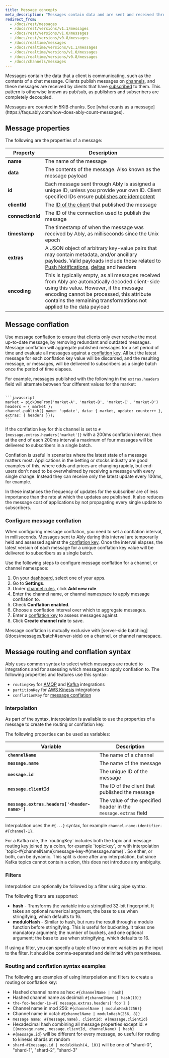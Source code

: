```yaml
---
title: Message concepts
meta_description: "Messages contain data and are sent and received through channels."
redirect_from:
  - /docs/rest/messages
  - /docs/rest/versions/v1.1/messages
  - /docs/rest/versions/v1.0/messages
  - /docs/rest/versions/v0.8/messages
  - /docs/realtime/messages
  - /docs/realtime/versions/v1.1/messages
  - /docs/realtime/versions/v1.0/messages
  - /docs/realtime/versions/v0.8/messages
  - /docs/channels/messages
---
```


Messages contain the data that a client is communicating, such as the contents of a chat message. Clients publish messages on [channels](/docs/channels), and these messages are received by clients that have [subscribed](/docs/pub-sub#subscribe) to them. This pattern is otherwise known as pub/sub, as publishers and subscribers are completely decoupled.

<Aside type="note">
Messages are counted in 5KiB chunks. See [what counts as a message](https://faqs.ably.com/how-does-ably-count-messages).
</Aside>

## Message properties <a id="properties"/>

The following are the properties of a message:

| Property | Description |
|----------|-------------|
| **name** | The name of the message |
| **data** | The contents of the message. Also known as the message payload |
| **id** | Each message sent through Ably is assigned a unique ID, unless you provide your own ID. Client specified IDs ensure [publishes are idempotent](/docs/pub-sub/advanced#idempotency) |
| **clientId** | The [ID of the client](/docs/auth/identified-clients) that published the message |
| **connectionId** | The ID of the connection used to publish the message |
| **timestamp** | The timestamp of when the message was received by Ably, as milliseconds since the Unix epoch |
| **extras** | A JSON object of arbitrary key-value pairs that may contain metadata, and/or ancillary payloads. Valid payloads include those related to [Push Notifications](/docs/push), [deltas](/docs/channels/options/deltas) and headers |
| **encoding** | This is typically empty, as all messages received from Ably are automatically decoded client-side using this value. However, if the message encoding cannot be processed, this attribute contains the remaining transformations not applied to the data payload |

## Message conflation <a id="conflation"/>

Use message conflation to ensure that clients only ever receive the most up-to-date message, by removing redundant and outdated messages. Message conflation will aggregate published messages for a set period of time and evaluate all messages against a [conflation key](#routing). All but the latest message for each conflation key value will be discarded, and the resulting message, or messages, will be delivered to subscribers as a single batch once the period of time elapses.

For example, messages published with the following in the `extras.headers` field will alternate between four different values for the market:

<Code>
```javascript
market = pickOneFrom('market-A', 'market-B', 'market-C', 'market-D')
headers = { market };
channel.publish({ name: 'update', data: { market, update: counter++ }, extras: { headers }});
```
</Code>

If the conflation key for this channel is set to `#{message.extras.headers['market']}` with a 200ms conflation interval, then at the end of each 200ms interval a maximum of four messages will be delivered to subscribers in a single batch.

Conflation is useful in scenarios where the latest state of a message matters most. Applications in the betting or stocks industry are good examples of this, where odds and prices are changing rapidly, but end-users don't need to be overwhelmed by receiving a message with every single change. Instead they can receive only the latest update every 100ms, for example.

In these instances the frequency of updates for the subscriber are of less importance than the rate at which the updates are published. It also reduces the message cost of applications by not propagating every single update to subscribers.

### Configure message conflation <a id="configure-conflation"/>

When configuring message conflation, you need to set a conflation interval, in milliseconds. Messages sent to Ably during this interval are temporarily held and assessed against the [conflation key](#routing). Once the interval elapses, the latest version of each message for a unique conflation key value will be delivered to subscribers as a single batch.

Use the following steps to configure message conflation for a channel, or channel namespace:

1. On your [dashboard](https://ably.com/accounts/any), select one of your apps.
2. Go to **Settings**.
3. Under [channel rules](/docs/channels#rules), click **Add new rule**.
4. Enter the channel name, or channel namespace to apply message conflation to.
5. Check **Conflation enabled**.
6. Choose a conflation interval over which to aggregate messages.
7. Enter a [conflation key](#routing) to assess messages against.
8. Click **Create channel rule** to save.

<Aside data-type="note">
Message conflation is mutually exclusive with [server-side batching](/docs/messages/batch#server-side) on a channel, or channel namespace.
</Aside>

## Message routing and conflation syntax <a id="routing"/>

Ably uses common syntax to select which messages are routed to integrations and for assessing which messages to apply conflation to. The following properties and features use this syntax:

* `routingKey` for [AMQP](/docs/platform/integrations/streaming/amqp) and [Kafka](/docs/platform/integrations/streaming/kafka) integrations
* `partitionKey` for [AWS Kinesis](/docs/platform/integrations/streaming/kinesis) integrations
* `conflationKey` for [message conflation](#conflation)

### Interpolation <a id="interpolation"/>

As part of the syntax, interpolation is available to use the properties of a message to create the routing or conflation key.

The following properties can be used as variables:

| Variable | Description |
|----------|-------------|
| **`channelName`** | The name of a channel |
| **`message.name`** | The name of the message |
| **`message.id`** | The unique ID of the message |
| **`message.clientId`** | The ID of the client that published the message |
| **`message.extras.headers['<header-name>']`** | The value of the specified header in the `message.extras` field |

Interpolation uses the `#{...}` syntax, for example `channel-name-identifier-#{channel-1}`.

<Aside data-type="note">
For a Kafka rule, the `routingKey` includes both the topic and message routing key joined by a colon, for example `topic:key`, or with interpolation `topic-#{channelName}:message-key-#{message.name}`. So either, or both, can be dynamic. This split is done after any interpolation, but since Kafka topics cannot contain a colon, this does not introduce any ambiguity.
</Aside>

### Filters <a id="filters"/>

Interpolation can optionally be followed by a filter using pipe syntax.

The following filters are supported:

- **hash** - Transforms the variable into a stringified 32-bit fingerprint. It takes an optional numerical argument, the base to use when stringifying, which defaults to 16.
- **moduloHash** - Similar to hash, but runs the result through a modulo function before stringifying. This is useful for bucketing. It takes one mandatory argument; the number of buckets, and one optional argument; the base to use when stringifying, which defaults to 16.

If using a filter, you can specify a tuple of two or more variables as the input to the filter. It should be comma-separated and delimited with parentheses.

### Routing and conflation syntax examples <a id="examples"/>

The following are examples of using interpolation and filters to create a routing or conflation key:

* Hashed channel name as hex: `#{channelName | hash}`
* Hashed channel name as decimal: `#{channelName | hash(10)}`
* `the-foo-header-is-#{ message.extras.headers['foo'] }`
* Channel name in mod 256: `#{channelName | moduloHash(256)}`
* Channel name in octal: `#{channelName | moduloHash(256, 8)}`
* `message name: #{message.name}, clientId: #{message.clientId}`
* Hexadecimal hash combining all message properties except id: `#{(message.name, message.clientId, channelName) | hash}`
* `#{message.id}` will be different for every message, so useful for routing to kinesis shards at random
* `shard-#{message.id | moduloHash(4, 10)}` will be one of "shard-0", "shard-1", "shard-2", "shard-3"
